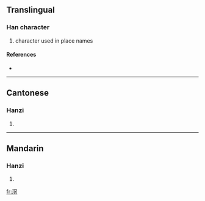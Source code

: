 ==Translingual==

===Han character===
{{Han char|rn=85|rad=水|as=10|sn=13|four=3716<sub>1</sub>|canj=水月金口 (EBCR), X水月金口 (XEBCR)}}

# character used in place names

====References====
* {{Han ref|kx=0643.241|dkj=18059|hdz=31709.070|uh=6ED8|ud=28376|bh=DE5D|bd=56925}}

----

==Cantonese==

===Hanzi===
{{yue-hanzi|jyut=|y=gau3}}

# {{defn|Cantonese|sort=水10}}

----

==Mandarin==

===Hanzi===
{{cmn-hanzi|pin=[[jiào]] ([[jiao4]]), [[yàn]] ([[yan4]]), [[yáo]] ([[yao2]])|wg=chiao<sup>4</sup>, yen<sup>4</sup>, yao<sup>2</sup>}}

# {{defn|Mandarin|sort=水10}}

[[fr:滘]]